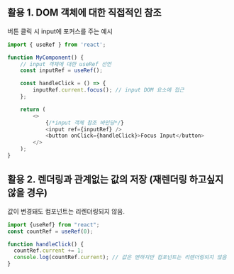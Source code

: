 
## 활용 1. DOM 객체에 대한 직접적인 참조

버튼 클릭 시 input에 포커스를 주는 예시

<UseRefTest />

```typescript jsx
import { useRef } from 'react';

function MyComponent() {
    // input 객체에 대한 useRef 선언
    const inputRef = useRef();

    const handleClick = () => {
        inputRef.current.focus(); // input DOM 요소에 접근
    };

    return (
        <>
            {/*input 객체 참조 바인딩*/}
            <input ref={inputRef} />
            <button onClick={handleClick}>Focus Input</button>
        </>
    );
}
```

## 활용 2. 렌더링과 관계없는 값의 저장 (재렌더링 하고싶지 않을 경우)

값이 변경돼도 컴포넌트는 리렌더링되지 않음.

<UseRefTest2 />

```typescript jsx
import {useRef} from "react";
const countRef = useRef(0);

function handleClick() {
  countRef.current += 1;
  console.log(countRef.current); // 값은 변하지만 컴포넌트는 리렌더링되지 않음
}
```